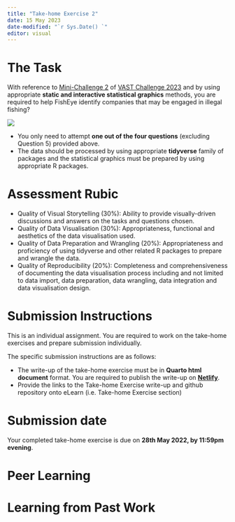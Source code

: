```yaml
---
title: "Take-home Exercise 2"
date: 15 May 2023
date-modified: "`r Sys.Date() `"
editor: visual
---
```


# The Task

With reference to [Mini-Challenge 2](https://vast-challenge.github.io/2023/MC2.html) of [VAST Challenge 2023](https://vast-challenge.github.io/2023/index.html) and by using appropriate **static and interactive statistical graphics** methods, you are required to help FishEye identify companies that may be engaged in illegal fishing? 

![](img/mc2.jpg)

::: callout-important
-   You only need to attempt **one out of the four questions** (excluding Question 5) provided above.
-   The data should be processed by using appropriate **tidyverse** family of packages and the statistical graphics must be prepared by using appropriate R packages.
:::

# Assessment Rubic

- Quality of Visual Storytelling (30%): Ability to provide visually-driven discussions and answers on the tasks and questions chosen.
- Quality of Data Visualisation (30%): Appropriateness, functional and aesthetics of the data visualisation used. 
- Quality of Data Preparation and Wrangling (20%): Appropriateness and proficiency of using tidyverse and other related R packages to prepare and wrangle the data.
- Quality of Reproducibility (20%): Completeness and comprehensiveness of documenting the data visualisation process including and not limited to data import, data preparation, data wrangling, data integration and data visualisation design.

# Submission Instructions

This is an individual assignment. You are required to work on the take-home exercises and prepare submission individually.

::: callout-important
The specific submission instructions are as follows:

-   The write-up of the take-home exercise must be in **Quarto html document** format. You are required to publish the write-up on [**Netlify**](https://www.netlify.com/).
-   Provide the links to the Take-home Exercise write-up and github repository onto eLearn (i.e. Take-home Exercise section)
:::

# Submission date

Your completed take-home exercise is due on **28th May 2022, by 11:59pm evening**.

# Peer Learning

# Learning from Past Work